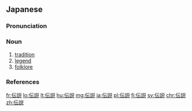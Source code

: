 ==Japanese==
{{ja-kanjitab|でん|せつ|yomi=o}}

===Pronunciation===
{{ja-pron|でんせつ|acc=h|acc_ref=NHK|y=o}}

===Noun===
{{ja-noun|でんせつ|kyu=傳說}}

# [[tradition]]
# [[legend]]
# [[folklore]]

===References===
<references/>

[[fr:伝説]]
[[lo:伝説]]
[[lt:伝説]]
[[hu:伝説]]
[[mg:伝説]]
[[ja:伝説]]
[[pl:伝説]]
[[fi:伝説]]
[[sv:伝説]]
[[chr:伝説]]
[[zh:伝説]]